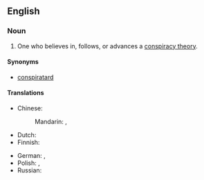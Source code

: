 ==English==

===Noun===
{{en-noun|head=[[conspiracy]] [[theorist]]}}

# One who believes in, follows, or advances a [[conspiracy theory]].

====Synonyms====
* [[conspiratard]] {{qualifier|slang|derogatory}}

====Translations====
{{trans-top|one who believes in a conspiracy theory}}
* Chinese:
*: Mandarin: {{t|cmn|陰謀論者|sc=Hani}}, {{t|cmn|阴谋论者|tr=yīnmóulùnzhě|sc=Hani}}
* Dutch: {{t|nl|complottheoreticus|m}}
* Finnish: {{t|fi|salaliittoteoreetikko}}
{{trans-mid}}
* German: {{t+|de|Verschwörungstheoretiker|m}}, {{t+|de|Verschwörungstheoretikerin|f}}
* Polish: {{t|pl|teoretyk spiskowy|m}}, {{t|pl|teoretyczka spiskowa|f}}
* Russian: {{t|ru|теоретик заговора|m|sc=Cyrl}}
{{trans-bottom}}